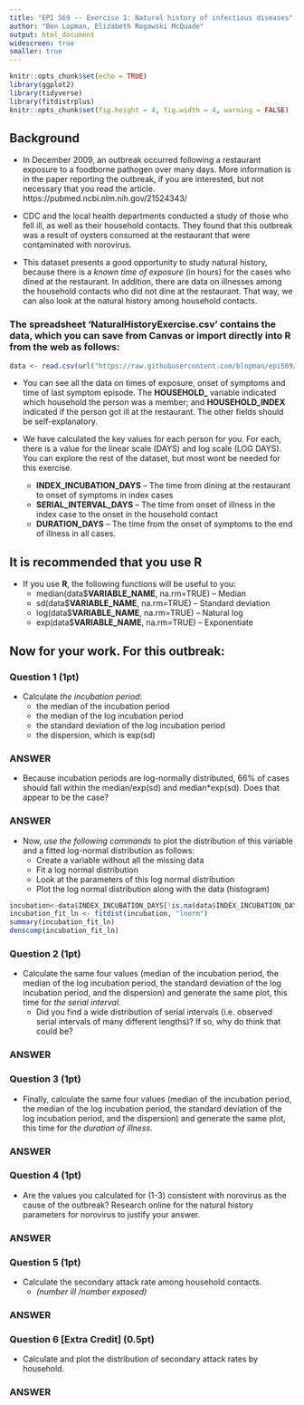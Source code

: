 ```yaml
---
title: "EPI 569 -- Exercise 1: Natural history of infectious diseases"
author: "Ben Lopman, Elizabeth Rogawski McQuade"
output: html_document
widescreen: true
smaller: true
---
```


```r
knitr::opts_chunk$set(echo = TRUE)
library(ggplot2)
library(tidyverse)
library(fitdistrplus)
knitr::opts_chunk$set(fig.height = 4, fig.width = 4, warning = FALSE)
```

## Background

- In December 2009, an outbreak occurred following a restaurant exposure to a foodborne pathogen over many days.  More information is in the paper reporting the outbreak, if you are interested, but not necessary that you read the article. https://pubmed.ncbi.nlm.nih.gov/21524343/  

- CDC and the local health departments conducted a study of those who fell ill, as well as their household contacts.  They found that this outbreak was a result of oysters consumed at the restaurant that were contaminated with norovirus. 

- This dataset presents a good opportunity to study natural history, because there is a *known time of exposure* (in hours) for the cases who dined at the restaurant. In addition, there are data on illnesses among the household contacts who did not dine at the restaurant.  That way, we can also look at the natural history among household contacts.   

### The spreadsheet ‘NaturalHistoryExercise.csv’ contains the data, which you can save from Canvas or import directly into R from the web as follows:

```r
data <- read.csv(url("https://raw.githubusercontent.com/blopman/epi569/master/NaturalHistoryExercise.csv")) #%>% rename(HOUSEHOLD_ = ï..HOUSEHOLD_) #you may need to run the commented out code if the HOUSEHOLD_ variable is read in wrong
```

- You can see all the data on times of exposure, onset of symptoms and time of last symptom episode. The **HOUSEHOLD_** variable indicated which household the person was a member; and **HOUSEHOLD_INDEX** indicated if the person got ill at the restaurant. The other fields should be self-explanatory.

- We have calculated the key values for each person for you.  For each, there is a value for the linear scale (DAYS) and log scale (LOG DAYS).  You can explore the rest of the dataset, but most wont be needed for this exercise.
   + **INDEX_INCUBATION_DAYS**	-- The time from dining at the restaurant to onset of symptoms in index cases
   + **SERIAL_INTERVAL_DAYS**	-- The time from onset of illness in the index case to the onset in the household contact
   + **DURATION_DAYS** -- The time from the onset of symptoms to the end of illness in all cases.

## It is recommended that you use **R**

- If you use **R**, the following functions will be useful to you:
   + median(data$**VARIABLE_NAME**, na.rm=TRUE)    -- Median
   + sd(data$**VARIABLE_NAME**, na.rm=TRUE)        -- Standard deviation
   + log(data$**VARIABLE_NAME**, na.rm=TRUE)       -- Natural log
   + exp(data$**VARIABLE_NAME**, na.rm=TRUE)       -- Exponentiate

## Now for your work.  For this outbreak:

### Question 1 **(1pt)**
- Calculate *the incubation period*:
  + the median of the incubation period
  + the median of the log incubation period
  + the standard deviation of the log incubation period
  + the dispersion, which is exp(sd)

### ANSWER

    
- Because incubation periods are log-normally distributed, 66% of cases should fall within the median/exp(sd) and median*exp(sd). Does that appear to be the case?

### ANSWER  


- Now, *use the following commands* to plot the distribution of this variable and a fitted log-normal distribution as follows:
  + Create a variable without all the missing data
  + Fit a log normal distribution
  + Look at the parameters of this log normal distribution 
  + Plot the log normal distribution along with the data (histogram)
      
```r
incubation<-data$INDEX_INCUBATION_DAYS[!is.na(data$INDEX_INCUBATION_DAYS)]
incubation_fit_ln <- fitdist(incubation, "lnorm")
summary(incubation_fit_ln)
denscomp(incubation_fit_ln)
```

### Question 2 **(1pt)**
- Calculate the same four values (median of the incubation period, the median of the log incubation period, the standard deviation of the log incubation period, and the dispersion) and generate the same plot, this time for *the serial interval*.
  + Did you find a wide distribution of serial intervals (i.e. observed serial intervals of many different lengths)?  If so, why do think that could be?


### ANSWER

      
### Question 3 **(1pt)**
- Finally, calculate the same four values (median of the incubation period, the median of the log incubation period, the standard deviation of the log incubation period, and the dispersion) and generate the same plot, this time for *the duration of illness*.

### ANSWER


### Question 4 **(1pt)**
- Are the values you calculated for (1-3) consistent with norovirus as the cause of the outbreak?  Research online for the natural history parameters for norovirus to justify your answer.

### ANSWER

    
### Question 5 **(1pt)**
- Calculate the secondary attack rate among household contacts.
  + *(number ill /number exposed)*

### ANSWER


### Question 6 [Extra Credit] **(0.5pt)**
- Calculate and plot the distribution of secondary attack rates by household.

### ANSWER

